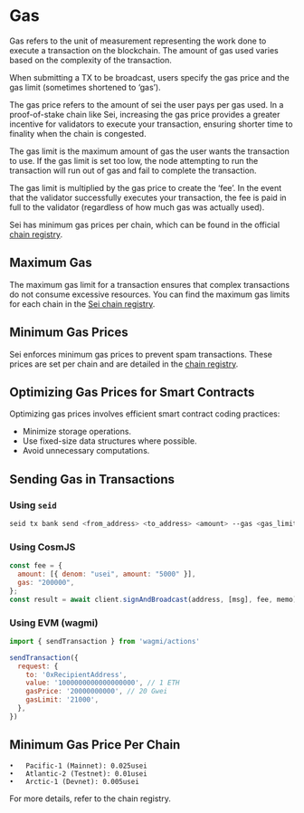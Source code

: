 # Gas

Gas refers to the unit of measurement representing the work done to execute a transaction on the blockchain. The amount of gas used varies based on the complexity of the transaction.

When submitting a TX to be broadcast, users specify the gas price and the gas limit (sometimes shortened to ‘gas’).

The gas price refers to the amount of sei the user pays per gas used. In a proof-of-stake chain like Sei, increasing the gas price provides a greater incentive for validators to execute your transaction, ensuring shorter time to finality when the chain is congested.

The gas limit is the maximum amount of gas the user wants the transaction to use. If the gas limit is set too low, the node attempting to run the transaction will run out of gas and fail to complete the transaction.

The gas limit is multiplied by the gas price to create the ‘fee’. In the event that the validator successfully executes your transaction, the fee is paid in full to the validator (regardless of how much gas was actually used).

Sei has minimum gas prices per chain, which can be found in the official [chain registry](https://github.com/sei-protocol/chain-registry/blob/main/gas.json).

## Maximum Gas

The maximum gas limit for a transaction ensures that complex transactions do not consume excessive resources. You can find the maximum gas limits for each chain in the [Sei chain registry](https://github.com/sei-protocol/chain-registry/blob/main/gas.json).

## Minimum Gas Prices

Sei enforces minimum gas prices to prevent spam transactions. These prices are set per chain and are detailed in the [chain registry](https://github.com/sei-protocol/chain-registry/blob/main/gas.json).

## Optimizing Gas Prices for Smart Contracts

Optimizing gas prices involves efficient smart contract coding practices:
- Minimize storage operations.
- Use fixed-size data structures where possible.
- Avoid unnecessary computations.

## Sending Gas in Transactions

### Using `seid`

```sh
seid tx bank send <from_address> <to_address> <amount> --gas <gas_limit> --gas-prices <gas_price> --fees <fee>
```

### Using CosmJS
```js
const fee = {
  amount: [{ denom: "usei", amount: "5000" }],
  gas: "200000",
};
const result = await client.signAndBroadcast(address, [msg], fee, memo);
```

### Using EVM (wagmi)
```js
import { sendTransaction } from 'wagmi/actions'

sendTransaction({
  request: {
    to: '0xRecipientAddress',
    value: '1000000000000000000', // 1 ETH
    gasPrice: '20000000000', // 20 Gwei
    gasLimit: '21000',
  },
})
```

## Minimum Gas Price Per Chain

	•	Pacific-1 (Mainnet): 0.025usei
	•	Atlantic-2 (Testnet): 0.01usei
	•	Arctic-1 (Devnet): 0.005usei

For more details, refer to the chain registry.

